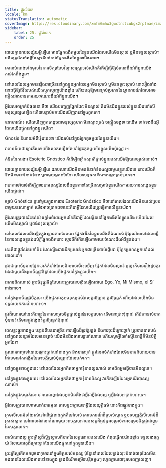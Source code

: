 ```yaml
---
title: ផ្លូវលំបាក
locale: km
statusTranslation: automatic
coverImage: https://res.cloudinary.com/xmfm6mhw3gwctndtcubgx2rptnae/image/upload/v1741354419/small_cover_la_gran_rebelion_28716e29d2.webp
sidebar:
    label: 25. ផ្លូវលំបាក
    order: 25
---
```

ដោយ​គ្មាន​ការសង្ស័យ​អ្វី​ឡើយ មាន​ផ្នែក​ងងឹត​មួយ​នៃ​ខ្លួន​យើង​ដែល​យើង​មិន​ស្គាល់ ឬ​មិន​ទទួល​ស្គាល់។ យើង​ត្រូវ​តែ​នាំ​ពន្លឺ​នៃ​ស្មារតី​ទៅ​កាន់​ផ្នែក​ងងឹត​នៃ​ខ្លួន​យើង​នោះ។

គោលបំណង​ទាំង​មូល​នៃ​ការ​សិក្សា​បែប​វិទ្យាសាស្រ្ត​របស់យើង​គឺ​ដើម្បី​ធ្វើ​ឱ្យ​ចំណេះដឹង​អំពី​ខ្លួន​យើង​កាន់តែ​ដឹង​ខ្លួន។

នៅពេល​ដែល​អ្នក​មាន​រឿង​ជា​ច្រើន​នៅក្នុង​ខ្លួន​អ្នក​ដែល​អ្នក​មិន​ស្គាល់ ឬ​មិន​ទទួល​ស្គាល់ នោះ​រឿង​ទាំង​នោះ​ធ្វើ​ឱ្យ​ជីវិត​របស់​យើង​ស្មុគស្មាញ​យ៉ាង​ខ្លាំង ហើយ​បង្ក​ឱ្យ​មាន​គ្រប់​ប្រភេទ​នៃ​ស្ថានការណ៍​ដែល​អាច​ជៀសវាង​បាន​តាមរយៈ​ចំណេះដឹង​អំពី​ខ្លួន​យើង។

អ្វី​ដែល​អាក្រក់​បំផុត​នោះ​គឺ​ថា យើង​បញ្ចេញ​ផ្នែក​ដែល​មិន​ស្គាល់ និង​មិន​ដឹង​ខ្លួន​របស់​ខ្លួន​យើង​ទៅ​លើ​មនុស្ស​ផ្សេង​ទៀត ហើយ​បន្ទាប់​មក​យើង​ឃើញ​វា​នៅ​ក្នុង​ពួកគេ។

ឧទាហរណ៍៖ យើង​ឃើញ​ពួកគេ​ដូច​ជា​មនុស្ស​កុហក មិន​ស្មោះត្រង់ ចង្អៀតចង្អល់ ជាដើម ទាក់ទង​នឹង​អ្វី​ដែល​យើង​ផ្ទុក​នៅ​ក្នុង​ខ្លួន​យើង។

Gnosis និយាយ​អំពី​រឿង​នេះ​ថា យើង​រស់នៅ​ក្នុង​ផ្នែក​តូច​មួយ​នៃ​ខ្លួន​យើង។

វា​មាន​ន័យ​ថា​ស្មារតី​របស់​យើង​លាតសន្ធឹង​តែ​ទៅ​ផ្នែក​តូច​មួយ​នៃ​ខ្លួន​យើង​ប៉ុណ្ណោះ។

គំនិត​នៃ​ការងារ​ Esoteric Gnóstico គឺ​ដើម្បី​ពង្រីក​ស្មារតី​ផ្ទាល់​ខ្លួន​របស់​យើង​ឱ្យ​បាន​ច្បាស់​លាស់។

ដោយ​គ្មាន​ការ​សង្ស័យ​អ្វី​ឡើយ ដរាបណា​យើង​មិន​មាន​ទំនាក់ទំនង​ល្អ​ជាមួយ​ខ្លួន​យើង​ទេ នោះ​យើង​ក៏​នឹង​មិន​មាន​ទំនាក់ទំនង​ល្អ​ជាមួយ​អ្នក​ដទៃ​ដែរ ហើយ​លទ្ធផល​នឹង​ជា​ជម្លោះ​គ្រប់​ប្រភេទ។

វា​ជា​ការ​ចាំបាច់​ដើម្បី​ក្លាយ​ជា​មនុស្ស​ដែល​ដឹង​ខ្លួន​កាន់​តែ​ច្រើន​សម្រាប់​ខ្លួន​យើង​តាម​រយៈ​ការ​សង្កេត​ខ្លួន​យើង​ផ្ទាល់។

ច្បាប់ Gnóstica ទូទៅ​មួយ​ក្នុង​ការងារ Esoteric Gnóstico គឺ​ថា​នៅ​ពេល​ដែល​យើង​មិន​យល់​ស្រប​ជាមួយ​នរណា​ម្នាក់ យើង​អាច​ប្រាកដ​ថា​នេះ​គឺ​ជា​អ្វី​ដែល​យើង​ត្រូវ​ធ្វើ​ការ​លើ​ខ្លួន​យើង។

អ្វី​ដែល​ត្រូវ​បាន​រិះគន់​យ៉ាង​ខ្លាំង​ចំពោះ​អ្នក​ដទៃ​គឺ​ជា​អ្វី​ដែល​ស្ថិត​នៅ​ផ្នែក​ងងឹត​នៃ​ខ្លួន​យើង ហើយ​ដែល​យើង​មិន​ស្គាល់ ឬ​ចង់​ទទួល​ស្គាល់។

នៅ​ពេល​ដែល​យើង​ស្ថិត​ក្នុង​ស្ថានភាព​បែប​នេះ ផ្នែក​ងងឹត​នៃ​ខ្លួន​យើង​គឺ​ធំ​ណាស់ ប៉ុន្តែ​នៅ​ពេល​ដែល​ពន្លឺ​នៃ​ការ​សង្កេត​ខ្លួន​ឯង​បំភ្លឺ​ផ្នែក​ងងឹត​នោះ ស្មារតី​ក៏​កើន​ឡើង​តាម​រយៈ​ចំណេះដឹង​អំពី​ខ្លួន​ឯង។

នេះ​គឺ​ជា​ផ្លូវ​នៃ​គែម​កាំបិត ដែល​ល្វីង​ជាង​ទឹក​ប្រមាត់ អ្នក​ជា​ច្រើន​ចាប់​ផ្ដើម​វា ប៉ុន្តែ​កម្រ​មាន​អ្នក​ទៅ​ដល់​គោលដៅ។

ដូច​ជា​ព្រះ​ច័ន្ទ​មាន​ផ្នែក​លាក់​កំបាំង​ដែល​មិន​អាច​មើល​ឃើញ ផ្នែក​ដែល​មិន​ស្គាល់ ដូច្នេះ​ក៏​មាន​រឿង​ដូច​គ្នា​ដែរ​ជាមួយ​នឹង​ព្រះ​ច័ន្ទ​ផ្លូវ​ចិត្ត​ដែល​យើង​ផ្ទុក​នៅ​ក្នុង​ខ្លួន​យើង។

ជា​ការ​ពិត​ណាស់ ព្រះ​ច័ន្ទ​ផ្លូវ​ចិត្ត​បែប​នេះ​ត្រូវ​បាន​បង្កើត​ឡើង​ដោយ Ego, Yo, Mí Mismo, el Sí mismo។

នៅ​ក្នុង​ព្រះ​ច័ន្ទ​ផ្លូវ​ចិត្ត​នេះ យើង​ផ្ទុក​ធាតុ​អមនុស្សធម៌​ដែល​គួរ​ឱ្យ​ខ្លាច គួរ​ឱ្យ​រន្ធត់ ហើយ​ដែល​យើង​មិន​ទទួល​យក​ការ​មាន​នោះ​ទេ។

ផ្លូវ​ដ៏​ឃោរឃៅ​នេះ​គឺ​ជា​ផ្លូវ​នៃ​ការ​សម្រេច​ចិត្ត​ផ្ទាល់​ខ្លួន​នៃ​សត្វ​លោក តើ​មាន​ជ្រោះ​ប៉ុន្មាន​! តើ​ជំហាន​លំបាក​ប៉ុន្មាន​! តើ​មាន​ផ្លូវ​វង្វេង​ដ៏​គួរ​ឱ្យ​រន្ធត់​ប៉ុន្មាន​!

ពេល​ខ្លះ​ផ្លូវ​ខាង​ក្នុង បន្ទាប់​ពី​វេន​ជា​ច្រើន ការ​ឡើង​ដ៏​គួរ​ឱ្យ​រន្ធត់ និង​ការ​ចុះ​ដ៏​គ្រោះ​ថ្នាក់ ត្រូវ​បាន​បាត់​បង់​នៅ​ក្នុង​វាល​ខ្សាច់​ដែល​មាន​ខ្សាច់ យើង​មិន​ដឹង​ថា​វា​បន្ត​ទៅ​ណា​ទេ ហើយ​សូម្បី​តែ​កាំរស្មី​នៃ​ពន្លឺ​ក៏​មិន​បំភ្លឺ​អ្នក​ដែរ។

ផ្លូវ​ពោរ​ពេញ​ទៅ​ដោយ​គ្រោះ​ថ្នាក់​នៅ​ខាង​ក្នុង និង​ខាង​ក្រៅ ផ្លូវ​នៃ​អាថ៌កំបាំង​ដែល​មិន​អាច​និយាយ​បាន ដែល​មាន​តែ​ដង្ហើម​នៃ​សេចក្ដី​ស្លាប់​ប៉ុណ្ណោះ​ដែល​បក់​មក។

នៅ​ក្នុង​ផ្លូវ​ខាង​ក្នុង​នេះ នៅ​ពេល​ដែល​អ្នក​គិត​ថា​អ្នក​ធ្វើ​បាន​ល្អ​ណាស់ តាម​ពិត​អ្នក​ធ្វើ​បាន​មិន​ល្អ​ទេ។

នៅ​ក្នុង​ផ្លូវ​ខាង​ក្នុង​នេះ នៅ​ពេល​ដែល​អ្នក​គិត​ថា​អ្នក​ធ្វើ​បាន​មិន​ល្អ វា​កើត​ឡើង​ដែល​អ្នក​ដើរ​បាន​ល្អ​ណាស់។

នៅ​ក្នុង​ផ្លូវ​សម្ងាត់​នេះ មាន​ពេល​ខ្លះ​ដែល​អ្នក​មិន​ដឹង​ថា​អ្វី​ជា​អ្វី​ដែល​ល្អ ឬ​អ្វី​ដែល​អាក្រក់​នោះ​ទេ។

អ្វី​ដែល​ត្រូវ​បាន​ហាម​ឃាត់​ជា​ធម្មតា ពេល​ខ្លះ​វា​ក្លាយ​ជា​អ្វី​ដែល​យុត្តិធម៌ នោះ​គឺ​ជា​ផ្លូវ​ខាង​ក្នុង។

ក្រម​សីលធម៌​ទាំង​អស់​នៅ​លើ​ផ្លូវ​ខាង​ក្នុង​គឺ​នៅ​សល់ គោលការណ៍​ដ៏​ស្រស់​ស្អាត ឬ​បទបញ្ញត្តិ​សីលធម៌​ដ៏​ស្រស់​ស្អាត នៅ​ពេល​ជាក់លាក់​ណា​មួយ អាច​ក្លាយ​ជា​ឧបសគ្គ​ដ៏​ធ្ងន់ធ្ងរ​សម្រាប់​ការ​សម្រេច​ចិត្ត​ផ្ទាល់​ខ្លួន​នៃ​សត្វ​លោក។

ជា​សំណាង​ល្អ ព្រះគ្រីស្ទ​ដ៏​ស្និទ្ធស្នាល​ពី​បាត​នៃ​សត្វ​លោក​របស់​យើង កំពុង​ធ្វើ​ការ​យ៉ាង​ខ្លាំង ទទួល​រង​ទុក្ខ យំ រំសាយ​ធាតុ​ដ៏​គ្រោះថ្នាក់​ដែល​យើង​ផ្ទុក​នៅ​ក្នុង​ខ្លួន​យើង។

ព្រះគ្រីស្ទ​កើត​មក​ដូច​ជា​កុមារ​នៅ​ក្នុង​ចិត្ត​របស់​មនុស្ស ប៉ុន្តែ​នៅ​ពេល​ដែល​ទ្រង់​លុប​បំបាត់​ធាតុ​ដែល​មិន​ចង់​បាន​ដែល​យើង​មាន​នៅ​ខាង​ក្នុង ទ្រង់​នឹង​រីក​ចម្រើន​បន្តិច​ម្ដងៗ រហូត​ក្លាយ​ជា​បុរស​ពេញ​លេញ។

